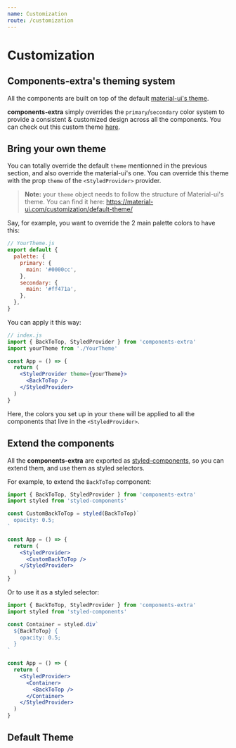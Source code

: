 ```yaml
---
name: Customization
route: /customization
---
```


# Customization

## Components-extra's theming system

All the components are built on top of the default [material-ui's theme](https://material-ui.com/customization/theming/).

**components-extra** simply overrides the `primary`/`secondary` color system to provide a consistent & customized design across
all the components. You can check out this custom theme [here](#default-theme).

## Bring your own theme

You can totally override the default `theme` mentionned in the previous section, and also override the material-ui's one.
You can override this theme with the prop `theme` of the `<StyledProvider>` provider.

> **Note:** your `theme` object needs to follow the structure of Material-ui's theme. You can find it here: https://material-ui.com/customization/default-theme/

Say, for example, you want to override the 2 main palette colors to have this:

```jsx
// YourTheme.js
export default {
  palette: {
    primary: {
      main: '#0000cc',
    },
    secondary: {
      main: '#ff471a',
    },
  },
}
```

You can apply it this way:

```jsx
// index.js
import { BackToTop, StyledProvider } from 'components-extra'
import yourTheme from './YourTheme'

const App = () => {
  return (
    <StyledProvider theme={yourTheme}>
      <BackToTop />
    </StyledProvider>
  )
}
```

Here, the colors you set up in your `theme` will be applied to all the components that live in the `<StyledProvider>`.

## Extend the components

All the **components-extra** are exported as [styled-components](styled-components.com), so you can extend them, and
use them as styled selectors.

For example, to extend the `BackToTop` component:

```jsx
import { BackToTop, StyledProvider } from 'components-extra'
import styled from 'styled-components'

const CustomBackToTop = styled(BackToTop)`
  opacity: 0.5;
`

const App = () => {
  return (
    <StyledProvider>
      <CustomBackToTop />
    </StyledProvider>
  )
}
```

Or to use it as a styled selector:

```jsx
import { BackToTop, StyledProvider } from 'components-extra'
import styled from 'styled-components'

const Container = styled.div`
  ${BackToTop} {
    opacity: 0.5;
  }
`

const App = () => {
  return (
    <StyledProvider>
      <Container>
        <BackToTop />
      </Container>
    </StyledProvider>
  )
}
```

## Default Theme


<ThemeView />
